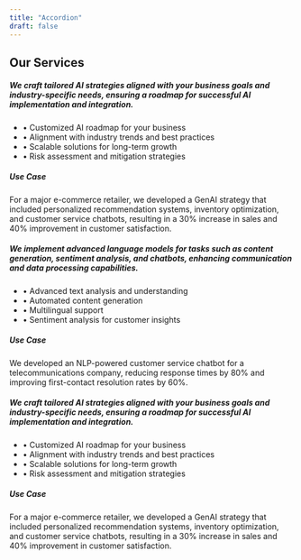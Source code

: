 ```yaml
---
title: "Accordion"
draft: false
---
```


<h2 class="lg:mt-6 lg:text-4xl text-center">Our Services</h2>
<section class="mt-10 mx-6">
  <div class="mb-1">
    <Accordion client:load title="01. GenAI Strategy Development">
      <section class="px-6 py-14">
        <div class="flex flex-row flex-wrap items-center justify-between">
          <div class="mt-0 text-left sm:col-6 md:col-4 lg:col-5 md:mb-0">
            <h5 class="text-lg leading-6">We craft tailored AI strategies aligned with your business goals and industry-specific needs, ensuring a roadmap for successful AI implementation and integration.</h5>
            <ul class="mt-4 text-md leading-6">
              <li class="text-gray-950 font-light"><span className="text-primary"><span className="text-primary">•</span></span> Customized AI roadmap for your business</li>
              <li class="text-gray-950 font-light"><span className="text-primary">•</span> Alignment with industry trends and best practices</li>
              <li class="text-gray-950 font-light"><span className="text-primary">•</span> Scalable solutions for long-term growth</li>
              <li class="text-gray-950 font-light"><span className="text-primary">•</span> Risk assessment and mitigation strategies</li>
            </ul>
          </div>
          <div class="mt-0 text-left sm:col-6 md:col-4 lg:col-5 md:mb-0">
            <h5 class="text-lg leading-6">Use Case</h5>
            <p class="mt-4 text-md leading-6">
              For a major e-commerce retailer, we developed a GenAI strategy that included personalized recommendation systems, inventory optimization, and customer service chatbots, resulting in a 30% increase in sales and 40% improvement in customer satisfaction.
            </p>
          </div>
        </div>
      </section>
    </Accordion>
  </div>
  <div class="mb-1">
    <Accordion client:load title="02. Natural Language Processing (NLP) Solutions">
      <section class="px-6 py-14">
        <div class="flex flex-row flex-wrap items-center justify-between">
          <div class="mt-0 text-left sm:col-6 md:col-4 lg:col-5 md:mb-0">
            <h5 class="text-lg leading-6">We implement advanced language models for tasks such as content generation, sentiment analysis, and chatbots, enhancing communication and data processing capabilities.</h5>
            <ul class="mt-4 text-md leading-6">
              <li class="text-gray-950 font-light"><span className="text-primary"><span className="text-primary">•</span></span> Advanced text analysis and understanding</li>
              <li class="text-gray-950 font-light"><span className="text-primary">•</span> Automated content generation</li>
              <li class="text-gray-950 font-light"><span className="text-primary">•</span> Multilingual support</li>
              <li class="text-gray-950 font-light"><span className="text-primary">•</span> Sentiment analysis for customer insights</li>
            </ul>
          </div>
          <div class="mt-0 text-left sm:col-6 md:col-4 lg:col-5 md:mb-0">
            <h5 class="text-lg leading-6">Use Case</h5>
            <p class="mt-4 text-md leading-6">
              We developed an NLP-powered customer service chatbot for a telecommunications company, reducing response times by 80% and improving first-contact resolution rates by 60%.
            </p>
          </div>
        </div>
      </section>
    </Accordion>
  </div>
  <div class="mb-1">
  <Accordion client:load title="03. GenAI Strategy Development">
      <section class="px-6 py-14">
        <div class="flex flex-row flex-wrap items-center justify-between">
          <div class="mt-0 text-left sm:col-6 md:col-4 lg:col-5 md:mb-0">
            <h5 class="text-lg leading-6">We craft tailored AI strategies aligned with your business goals and industry-specific needs, ensuring a roadmap for successful AI implementation and integration.</h5>
            <ul class="mt-4 text-md leading-6">
              <li class="text-gray-950 font-light"><span className="text-primary"><span className="text-primary">•</span></span> Customized AI roadmap for your business</li>
              <li class="text-gray-950 font-light"><span className="text-primary">•</span> Alignment with industry trends and best practices</li>
              <li class="text-gray-950 font-light"><span className="text-primary">•</span> Scalable solutions for long-term growth</li>
              <li class="text-gray-950 font-light"><span className="text-primary">•</span> Risk assessment and mitigation strategies</li>
            </ul>
          </div>
          <div class="mt-0 text-left sm:col-6 md:col-4 lg:col-5 md:mb-0">
            <h5 class="text-lg leading-6">Use Case</h5>
            <p class="mt-4 text-md leading-6">
              For a major e-commerce retailer, we developed a GenAI strategy that included personalized recommendation systems, inventory optimization, and customer service chatbots, resulting in a 30% increase in sales and 40% improvement in customer satisfaction.
            </p>
          </div>
        </div>
      </section>
    </Accordion>
  </div>
</section>
